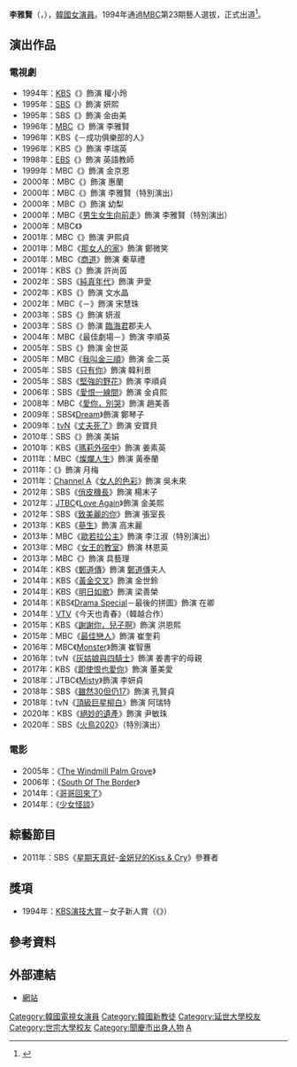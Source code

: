 {{藝人
| 姓名 = 李雅賢
| 類型 = 女演員
| 圖片 = Lee Ah-Hyun.jpg
| 國籍 = {{KOR}}
| 出生日期 = {{Birth_date_and_age|1972|4|13}}
|出生地點 = {{KOR}}[[慶尚北道|慶尚北道]][[聞慶市|聞慶市]]
| 語言 = [[韓語|韓語]]、[[英語|英語]]
| 教育程度 = [[延世大學|延世大學]]聲樂學[[學士|學士]]<br />[[世宗大學|世宗大學]]大學院公演藝術學[[碩士|碩士]]（專攻舞台演出）
| 宗教信仰 = [[基督教|基督教]]
| 出道日期 = 1994年
| 出道作 = 《{{Lk|千金之家|딸부잣집}}》
| 經紀公司 = [[ACE_FACTORY|ACE FACTORY]]
| imdb = 2065777
}}

'''李雅賢'''（{{Lang-ko|'''이아현'''}}，{{Bd|1972年|4月13日|catIdx=L李}}），[[韓國|韓國]][[女演員|女演員]]。1994年通過[[文化廣播公司|MBC]]第23期藝人選拔，正式出道<ref>{{Cite news|url=https://newslibrary.naver.com/viewer/index.naver?articleId=1994061500329115016&editNo=15&printCount=1&publishDate=1994-06-15&officeId=00032&pageNo=15&printNo=15114&publishType=00010|title=MBC TV 23기 신인탤런트 최종합격자|publisher=[[京鄉新聞|京鄉新聞]]|date=1994-06-15|accessdate=2022-04-05|archive-date=2022-04-05|archive-url=https://web.archive.org/web/20220405161955/https://newslibrary.naver.com/viewer/index.naver?articleId=1994061500329115016&editNo=15&printCount=1&publishDate=1994-06-15&officeId=00032&pageNo=15&printNo=15114&publishType=00010}}</ref>。

==演出作品==
===電視劇===
*1994年：[[韓國廣播公司|KBS]]《{{Lk|千金之家|딸부잣집}}》飾演 權小玲
*1995年：[[SBS_(韓國)|SBS]]《{{Lk|神秘的鏡子|신비의 거울속으로}}》飾演 妍熙
*1995年：SBS《{{Lk|LA阿里郎|LA아리랑}}》飾演 金由美
*1996年：[[文化廣播公司|MBC]]《{{Lk|我 (電視劇)|나 (드라마)|我}}》飾演 李雅賢
*1996年：KBS《{{Lk|KBS Drama Game|KBS 드라마게임|Drama Game}}－成功俱樂部的人》
*1996年：KBS《{{Lk|白色蒲公英 (1996年電視劇)|하얀 민들레 (1996년 드라마)|白色蒲公英}}》飾演 李瑞英
*1998年：[[韓國教育廣播公司|EBS]]《{{Lk|明天 (1998年電視劇)|내일 (1998년 드라마)|明天}}》飾演 英語教師
*1999年：MBC《{{Lk|她的眼淚|눈물이 보일까봐}}》飾演 金京恩
*2000年：MBC《{{Lk|這感覺真好|느낌이 좋아 (드라마)}}》飾演 惠蘭
*2000年：MBC《{{Lk|三個好友|세 친구 (시트콤)}}》飾演 李雅賢（特別演出）
*2000年：MBC《{{Lk|用眼睛說|눈으로 말해요}}》飾演 幼梨
*2000年：MBC《[[男生女生向前走#New_Non-Stop|男生女生向前走]]》飾演 李雅賢（特別演出）
*2000年：MBC《{{Lk|秘密 (2000年電視劇)|비밀 (2000년 드라마)|秘密}}》
*2001年：MBC《{{Lk|我心中的寶石盒|내 마음의 보석상자}}》飾演 尹熙貞
*2001年：MBC《[[那女人的家|那女人的家]]》飾演 鄭微笑
*2001年：MBC《[[商道|商道]]》飾演 秦草禮
*2001年：KBS《{{Lk|新媽媽 (2001年電視劇)|새엄마 (2001년 드라마)|新媽媽}}》飾演 許尚茵
*2002年：SBS《[[純真年代_(韓國電視劇)|純真年代]]》飾演 尹愛
*2002年：KBS《{{Lk|一起結婚吧|결혼합시다 (2002년 드라마)}}》飾演 文水晶
*2002年：MBC《{{Lk|MBC最佳劇場|MBC 베스트극장|最佳劇場}}－{{Lk|丟失的雨傘|잃어버린 우산}}》飾演 宋慧珠
*2003年：SBS《{{Lk|在你身邊 (2003年電視劇)|당신 곁으로|在你身邊}}》飾演 妍淑
*2003年：SBS《{{Lk|王的女人 (韓國電視劇)|왕의 여자|王的女人}}》飾演 [[臨海君|臨海君]]{{Lk|陽川 許氏|양천 허씨}}郡夫人
*2004年：MBC《最佳劇場－{{Lk|浪漫的夢|로맨스를 꿈꾸다}}》飾演 李順英
*2005年：SBS《{{Lk|蘋果梨 (電視劇)|핑구어리|蘋果梨}}》飾演 金世英
*2005年：MBC《[[我叫金三順|我叫金三順]]》飾演 金二英
*2005年：SBS《[[只有你_(2005年電視劇)|只有你]]》飾演 韓利景
*2005年：SBS《[[堅強的野花|堅強的野花]]》飾演 李順貞
*2006年：SBS《[[愛恨一線間|愛恨一線間]]》飾演 金貞熙
*2008年：MBC《[[愛你，別哭|愛你，別哭]]》飾演 趙美善
*2009年：SBS《[[Dream_(電視劇)|Dream]]》飾演 鄭琴子
*2009年：[[tvN|tvN]]《[[丈夫死了|丈夫死了]]》飾演 安寶貝
*2010年：SBS《{{Lk|你的天國|당신의 천국}}》飾演 美娟
*2010年：KBS《[[瑪莉外宿中|瑪莉外宿中]]》飾演 姜素英
*2011年：MBC《[[一閃一閃亮晶晶_(韓國電視劇)|燦爛人生]]》飾演 黃泰蘭
*2011年：{{Lk|OCN Movies|OCN Movies|Channel CGV}}《{{Lk|TV方子傳|TV 방자전}}》飾演 月梅
*2011年：[[Channel_A|Channel A]]《[[女人的色彩|女人的色彩]]》飾演 吳未來
*2012年：SBS《[[拜託了，機長|俏皮機長]]》飾演 楊末子
*2012年：[[JTBC|JTBC]]《[[Love_Again_(韓國電視劇)|Love Again]]》飾演 金美熙
*2012年：SBS《[[花樣少年少女_(2012年電視劇)|致美麗的你]]》飾演 張室長
*2013年：KBS《[[蔘生|蔘生]]》飾演 高末麗
*2013年：MBC《[[歐若拉公主|歐若拉公主]]》飾演 李江淑（特別演出）
*2013年：MBC《[[女王的教室_(韓國電視劇)|女王的教室]]》飾演 林恩英
*2013年：MBC《{{Lk|世上最偉大之日|세상에서 가장 위대한 일}}》飾演 具藝理
*2014年：KBS《[[鄭道傳_(電視劇)|鄭道傳]]》飾演 [[鄭道傳|鄭道傳]]夫人{{Lk|慶州崔氏|경주 최씨}}
*2014年：KBS《[[黃金交叉|黃金交叉]]》飾演 金世鈴
*2014年：KBS《[[明日如歌|明日如歌]]》飾演 梁善榮
*2014年：KBS《[[KBS_Drama_Special|Drama Special]]－最後的拼圖》飾演 在卿
*2014年：[[越南國家電視台|VTV]]《今天也青春》（韓越合作）
*2015年：KBS《[[謝謝你，兒子啊|謝謝你，兒子啊]]》飾演 洪恩熙
*2015年：MBC《[[最佳戀人|最佳戀人]]》飾演 崔奎莉
*2016年：MBC《[[Monster_(電視劇)|Monster]]》飾演 崔智惠
*2016年：tvN《[[灰姑娘與四騎士|灰姑娘與四騎士]]》飾演 姜書宇的母親 
*2017年：KBS《[[即使恨也愛你|即使恨也愛你]]》飾演 董美愛
*2018年：JTBC《[[Misty|Misty]]》飾演 李妍貞
*2018年：SBS《[[雖然30但仍17|雖然30但仍17]]》飾演 孔賢貞
*2018年：tvN《[[頂級巨星柳白|頂級巨星柳白]]》飾演 阿瑞特
*2020年：KBS《[[絕妙的遺產|絕妙的遺產]]》飾演 尹敏珠
*2020年：SBS《[[火鳥2020|火鳥2020]]》（特別演出）

===電影===
*2005年：《[[The_Windmill_Palm_Grove|The Windmill Palm Grove]]》
*2006年：《[[South_Of_The_Border|South Of The Border]]》
*2014年：《[[哥哥回來了|哥哥回來了]]》
*2014年：《[[少女怪談|少女怪談]]》

== 綜藝節目 ==
* 2011年：SBS《[[星期天真好|星期天真好]]-[[金妍兒的Kiss_&_Cry|金妍兒的Kiss & Cry]]》參賽者

== 獎項 ==
*1994年：[[KBS演技大賞|KBS演技大賞]]－女子新人賞（《{{Lk|千金之家|딸부잣집}}》）

== 參考資料 ==
{{Reflist}}

== 外部連結 ==
*[https://web.archive.org/web/20130215014902/http://mment.co.kr/main/ko/sub02_01.html?xid=11&menu=2&actor=11 網站]
{{DEFAULTSORT: Lee Ah-hyun}}
{{ACE FACTORY}}
[[Category:韓國電視女演員|Category:韓國電視女演員]]
[[Category:韓國新教徒|Category:韓國新教徒]]
[[Category:延世大學校友|Category:延世大學校友]]
[[Category:世宗大學校友|Category:世宗大學校友]]
[[Category:聞慶市出身人物|Category:聞慶市出身人物]]
[[Category:李姓|A]]